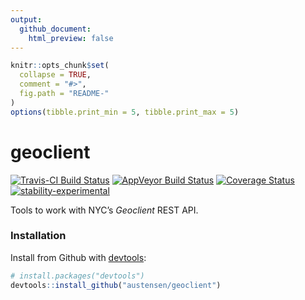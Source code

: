 ```yaml
---
output:
  github_document:
    html_preview: false
---
```


<!-- README.md is generated from README.Rmd. Please edit that file -->

```r
knitr::opts_chunk$set(
  collapse = TRUE,
  comment = "#>",
  fig.path = "README-"
)
options(tibble.print_min = 5, tibble.print_max = 5)
```

# geoclient

[![Travis-CI Build Status](https://travis-ci.org/austensen/geoclient.svg?branch=master)](https://travis-ci.org/austensen/geoclient)
[![AppVeyor Build Status](https://ci.appveyor.com/api/projects/status/github/austensen/geoclient?branch=master&svg=true)](https://ci.appveyor.com/project/austensen/geoclient)
[![Coverage Status](https://img.shields.io/codecov/c/github/austensen/geoclient/master.svg)](https://codecov.io/github/austensen/geoclient?branch=master)
[![stability-experimental](https://img.shields.io/badge/stability-experimental-orange.svg)](https://github.com/joethorley/stability-badges#experimental)


Tools to work with NYC's _Geoclient_ REST API.


### Installation

Install from Github with [devtools](https://github.com/hadley/devtools):

```r
# install.packages("devtools")
devtools::install_github("austensen/geoclient")
```





